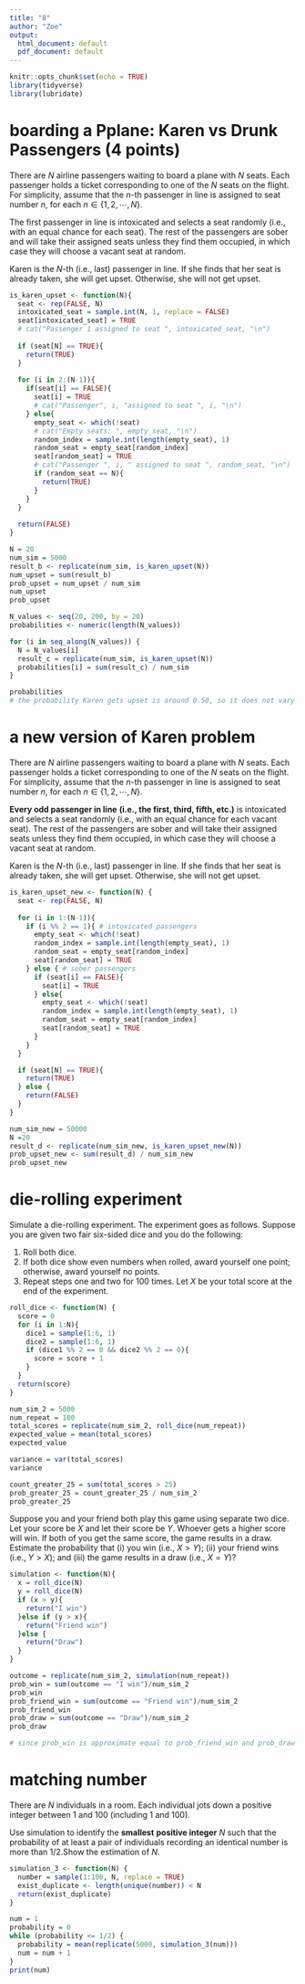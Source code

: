 ```yaml
---
title: "8"
author: "Zoe"
output:
  html_document: default
  pdf_document: default
---
```


```r
knitr::opts_chunk$set(echo = TRUE)
library(tidyverse)
library(lubridate)
```

# boarding a Pplane: Karen vs Drunk Passengers (4 points)

There are $N$ airline passengers waiting to board a plane with $N$ seats. Each passenger holds a ticket corresponding to one of the $N$ seats on the flight. For simplicity, assume that the $n$-th passenger in line is assigned to seat number $n$, for each $n \in \{1,2,\cdots,N\}$.

The first passenger in line is intoxicated and selects a seat randomly (i.e., with an equal chance for each seat). The rest of the passengers are sober and will take their assigned seats unless they find them occupied, in which case they will choose a vacant seat at random.

Karen is the $N$-th (i.e., last) passenger in line. If she finds that her seat is already taken, she will get upset. Otherwise, she will not get upset.


```r
is_karen_upset <- function(N){
  seat <- rep(FALSE, N)
  intoxicated_seat = sample.int(N, 1, replace = FALSE)
  seat[intoxicated_seat] = TRUE
  # cat("Passenger 1 assigned to seat ", intoxicated_seat, "\n")
  
  if (seat[N] == TRUE){
    return(TRUE)
  }
  
  for (i in 2:(N-1)){
    if(seat[i] == FALSE){
      seat[i] = TRUE
      # cat("Passenger", i, "assigned to seat ", i, "\n")
    } else{
      empty_seat <- which(!seat)
      # cat("Empty seats: ", empty_seat, "\n")
      random_index = sample.int(length(empty_seat), 1)
      random_seat = empty_seat[random_index]
      seat[random_seat] = TRUE
      # cat("Passenger ", i, " assigned to seat ", random_seat, "\n")
      if (random_seat == N){
        return(TRUE)
      }
    }
  }
  
  return(FALSE)
}

```

```r
N = 20
num_sim = 5000
result_b <- replicate(num_sim, is_karen_upset(N))
num_upset = sum(result_b)
prob_upset = num_upset / num_sim
num_upset
prob_upset

```

```r
N_values <- seq(20, 200, by = 20)
probabilities <- numeric(length(N_values))

for (i in seq_along(N_values)) {
  N = N_values[i]
  result_c = replicate(num_sim, is_karen_upset(N))
  probabilities[i] = sum(result_c) / num_sim
}

probabilities
# the probability Karen gets upset is around 0.50, so it does not vary with N
```

# a new version of Karen problem 

There are $N$ airline passengers waiting to board a plane with $N$ seats. Each passenger holds a ticket corresponding to one of the $N$ seats on the flight. For simplicity, assume that the $n$-th passenger in line is assigned to seat number $n$, for each $n \in \{1,2,\cdots,N\}$.

**Every odd passenger in line** **(i.e., the first, third, fifth, etc.)** is intoxicated and selects a seat randomly (i.e., with an equal chance for each vacant seat). The rest of the passengers are sober and will take their assigned seats unless they find them occupied, in which case they will choose a vacant seat at random.

Karen is the $N$-th (i.e., last) passenger in line. If she finds that her seat is already taken, she will get upset. Otherwise, she will not get upset.

```r
is_karen_upset_new <- function(N) {
  seat <- rep(FALSE, N)
  
  for (i in 1:(N-1)){
    if (i %% 2 == 1){ # intoxicated passengers
      empty_seat <- which(!seat)
      random_index = sample.int(length(empty_seat), 1)
      random_seat = empty_seat[random_index]
      seat[random_seat] = TRUE
    } else { # sober passengers
      if (seat[i] == FALSE){
        seat[i] = TRUE
      } else{
        empty_seat <- which(!seat)
        random_index = sample.int(length(empty_seat), 1)
        random_seat = empty_seat[random_index]
        seat[random_seat] = TRUE
      }
    }
  }

  if (seat[N] == TRUE){
    return(TRUE)
  } else {
    return(FALSE)
  }
}

num_sim_new = 50000
N =20
result_d <- replicate(num_sim_new, is_karen_upset_new(N))
prob_upset_new <- sum(result_d) / num_sim_new
prob_upset_new
```

# die-rolling experiment

Simulate a die-rolling experiment. The experiment goes as follows. Suppose you are given two fair six-sided dice and you do the following:

1.  Roll both dice.
2.  If both dice show even numbers when rolled, award yourself one point; otherwise, award yourself no points.
3.  Repeat steps one and two for 100 times. Let $X$ be your total score at the end of the experiment.

```r
roll_dice <- function(N) {
  score = 0
  for (i in 1:N){
    dice1 = sample(1:6, 1)
    dice2 = sample(1:6, 1)
    if (dice1 %% 2 == 0 && dice2 %% 2 == 0){
      score = score + 1
    }
  }
  return(score)
}

num_sim_2 = 5000
num_repeat = 100
total_scores = replicate(num_sim_2, roll_dice(num_repeat))
expected_value = mean(total_scores)
expected_value
```


```r
variance = var(total_scores)
variance
```

```r
count_greater_25 = sum(total_scores > 25)
prob_greater_25 = count_greater_25 / num_sim_2
prob_greater_25
```

Suppose you and your friend both play this game using separate two dice. Let your score be $X$ and let their score be $Y$. Whoever gets a higher score will win. If both of you get the same score, the game results in a draw. Estimate the probability that (i) you win (i.e., $X > Y$); (ii) your friend wins (i.e., $Y > X$); and (iii) the game results in a draw (i.e., $X = Y$)? 

```r
simulation <- function(N){
  x = roll_dice(N)
  y = roll_dice(N)
  if (x > y){
    return("I win")
  }else if (y > x){
    return("Friend win")
  }else {
    return("Draw")
  } 
}

outcome = replicate(num_sim_2, simulation(num_repeat))
prob_win = sum(outcome == "I win")/num_sim_2
prob_win
prob_friend_win = sum(outcome == "Friend win")/num_sim_2
prob_friend_win
prob_draw = sum(outcome == "Draw")/num_sim_2
prob_draw

# since prob_win is approximate equal to prob_friend_win and prob_draw is low, I would say this is a fair game 
```

# matching number

There are $N$ individuals in a room. Each individual jots down a positive integer between 1 and 100 (including 1 and 100).

Use simulation to identify the **smallest** **positive integer** $N$ such that the probability of at least a pair of individuals recording an identical number is more than $1/2$.Show the estimation of $N$.

```r
simulation_3 <- function(N) {
  number = sample(1:100, N, replace = TRUE)
  exist_duplicate <- length(unique(number)) < N
  return(exist_duplicate)
}

num = 1
probability = 0
while (probability <= 1/2) {
  probability = mean(replicate(5000, simulation_3(num)))
  num = num + 1
}
print(num)
```
